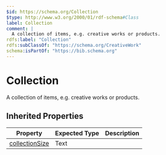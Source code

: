 ```yaml
---
$id: https://schema.org/Collection
$type: http://www.w3.org/2000/01/rdf-schema#Class
label: Collection
comment: |
  A collection of items, e.g. creative works or products.
rdfs:label: "Collection"
rdfs:subClassOf: "https://schema.org/CreativeWork"
schema:isPartOf: "https://bib.schema.org"
---
```


# Collection

A collection of items, e.g. creative works or products.

## Inherited Properties

| Property | Expected Type | Description |
| --- | --- | --- |
| [collectionSize](https://schema.org/collectionSize) | Text |  |
